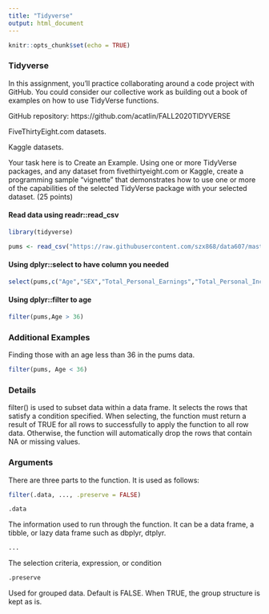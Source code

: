 ```yaml
---
title: "Tidyverse"
output: html_document
---
```


```r
knitr::opts_chunk$set(echo = TRUE)
```

### Tidyverse

In this assignment, you’ll practice collaborating around a code project with GitHub.  You could consider our collective work as building out a book of examples on how to use TidyVerse functions.

GitHub repository:  https://github.com/acatlin/FALL2020TIDYVERSE

FiveThirtyEight.com datasets.

Kaggle datasets. 

Your task here is to Create an Example.  Using one or more TidyVerse packages, and any dataset from fivethirtyeight.com or Kaggle, create a programming sample “vignette” that demonstrates how to use one or more of the capabilities of the selected TidyVerse package with your selected dataset. (25 points)


#### Read data using readr::read_csv

```r
library(tidyverse)

pums <- read_csv("https://raw.githubusercontent.com/szx868/data607/master/Tidyverse/2019PUMS_PERSON_DATA_NY.csv")


```
#### Using dplyr::select to have column you needed

```r
select(pums,c("Age","SEX","Total_Personal_Earnings","Total_Personal_Income"))

```

#### Using dplyr::filter to age

```r
filter(pums,Age > 36)

```

### Additional Examples

Finding those with an age less than 36 in the pums data. 

```r
filter(pums, Age < 36)
```


### Details 

filter() is used to subset data within a data frame. It selects the rows that satisfy a condition specified. When selecting, the function must return a result of TRUE for all rows to successfully to apply the function to all row data. Otherwise, the function will automatically drop the rows that contain NA or missing values. 


### Arguments

There are three parts to the function. It is used as follows:

```r
filter(.data, ..., .preserve = FALSE)
```


```r
.data
```

The information used to run through the function. It can be a data frame, a tibble, or lazy data frame such as dbplyr, dtplyr. 


```r
...
```

The selection criteria, expression, or condition


```r
.preserve
```

Used for grouped data. Default is FALSE. When TRUE, the group structure is kept as is. 


